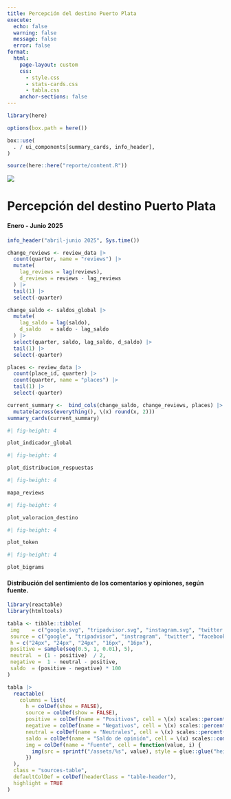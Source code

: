 ```yaml
---
title: Percepción del destino Puerto Plata
execute:
  echo: false    
  warning: false 
  message: false 
  error: false
format: 
  html:
    page-layout: custom
    css:
      - style.css
      - stats-cards.css
      - tabla.css
    anchor-sections: false
---
```


```r
library(here)

options(box.path = here())

box::use(
  . / ui_components[summary_cards, info_header],
)

source(here::here("reporte/content.R"))
```


<div class="page-layout-custom">

::: {.document-header .mb-2}

::: {.grid  .header-container}
::: {.g-col-12 .g-col-md-2}

<img class="logo" src="https://bergantin.do/wp-content/themes/punta-bergantin/assets/img/general/logo-punta-bergantin-blanco.svg">

:::
::: {.g-col-12 .g-col-md-10 .text-center .header-text}

<h1>Percepción del destino Puerto Plata</h1>
<h4>Enero - Junio 2025</h4>

:::
:::
:::


::: {.document-content-container}


```r
info_header("abril-junio 2025", Sys.time())
```


```r

change_reviews <- review_data |>
  count(quarter, name = "reviews") |>
  mutate(
    lag_reviews = lag(reviews),
    d_reviews = reviews - lag_reviews
  ) |>
  tail(1) |>
  select(-quarter)

change_saldo <- saldos_global |> 
  mutate(
    lag_saldo = lag(saldo),
    d_saldo   = saldo - lag_saldo
  ) |> 
  select(quarter, saldo, lag_saldo, d_saldo) |> 
  tail(1) |>
  select(-quarter)

places <- review_data |>
  count(place_id, quarter) |>
  count(quarter, name = "places") |> 
  tail(1) |>
  select(-quarter)

current_summary <-  bind_cols(change_saldo, change_reviews, places) |>
  mutate(across(everything(), \(x) round(x, 2)))
summary_cards(current_summary)
```


::: {.grid}
::: {.g-col-12 .g-col-md-6}
```r
#| fig-height: 4

plot_indicador_global
```
:::

::: {.g-col-12 .g-col-md-6}
```r
#| fig-height: 4

plot_distribucion_respuestas
```
:::
:::


::: {.grid}
::: {.g-col-12 .g-col-md-6}
```r
#| fig-height: 4

mapa_reviews
```
:::

::: {.g-col-12 .g-col-md-6}
```r
#| fig-height: 4

plot_valoracion_destino
```
:::
:::


::: {.grid}
::: {.g-col-12 .g-col-md-6}
```r
#| fig-height: 4

plot_token
```
:::

::: {.g-col-12 .g-col-md-6}
```r
#| fig-height: 4

plot_bigrams
```
:::
:::


#### Distribución del sentimiento de los comentarios y opiniones, según fuente.

```r
library(reactable)
library(htmltools)

tabla <- tibble::tibble(
 img    = c("google.svg", "tripadvisor.svg", "instagram.svg", "twitter.png", "facebook.svg"),
 source = c("google", "tripadvisor", "instragram", "twitter", "facebook"),
 h = c("24px", "24px", "24px", "16px", "16px"),
 positive = sample(seq(0.5, 1, 0.01), 5),
 neutral  = (1 - positive)  / 2,
 negative =  1 - neutral - positive,
 saldo  = (positive - negative) * 100
)

tabla |> 
  reactable(
    columns = list(
      h = colDef(show = FALSE),
      source = colDef(show = FALSE),
      positive = colDef(name = "Positivos", cell = \(x) scales::percent(x, 0.1)),
      negative = colDef(name = "Negativos", cell = \(x) scales::percent(x, 0.1)),
      neutral = colDef(name = "Neutrales", cell = \(x) scales::percent(x, 0.1)),
      saldo = colDef(name = "Saldo de opinión", cell = \(x) scales::comma(x, 0.1)),
      img = colDef(name = "Fuente", cell = function(value, i) {
        img(src = sprintf("/assets/%s", value), style = glue::glue("height: {tabla$h[i]};"), alt = value)
      })
  ),
  class = "sources-table",
  defaultColDef = colDef(headerClass = "table-header"),
  highlight = TRUE
)
```

:::

<br>
</div>